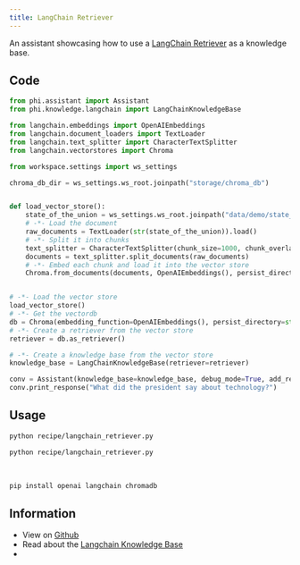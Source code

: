 ```yaml
---
title: LangChain Retriever
---
```


An assistant showcasing how to use a [LangChain Retriever](https://python.langchain.com/docs/modules/data_connection/retrievers/) as a knowledge base.

## Code

```python recipe/langchain_retriever.py
from phi.assistant import Assistant
from phi.knowledge.langchain import LangChainKnowledgeBase

from langchain.embeddings import OpenAIEmbeddings
from langchain.document_loaders import TextLoader
from langchain.text_splitter import CharacterTextSplitter
from langchain.vectorstores import Chroma

from workspace.settings import ws_settings

chroma_db_dir = ws_settings.ws_root.joinpath("storage/chroma_db")


def load_vector_store():
    state_of_the_union = ws_settings.ws_root.joinpath("data/demo/state_of_the_union.txt")
    # -*- Load the document
    raw_documents = TextLoader(str(state_of_the_union)).load()
    # -*- Split it into chunks
    text_splitter = CharacterTextSplitter(chunk_size=1000, chunk_overlap=0)
    documents = text_splitter.split_documents(raw_documents)
    # -*- Embed each chunk and load it into the vector store
    Chroma.from_documents(documents, OpenAIEmbeddings(), persist_directory=str(chroma_db_dir))


# -*- Load the vector store
load_vector_store()
# -*- Get the vectordb
db = Chroma(embedding_function=OpenAIEmbeddings(), persist_directory=str(chroma_db_dir))
# -*- Create a retriever from the vector store
retriever = db.as_retriever()

# -*- Create a knowledge base from the vector store
knowledge_base = LangChainKnowledgeBase(retriever=retriever)

conv = Assistant(knowledge_base=knowledge_base, debug_mode=True, add_references_to_prompt=True)
conv.print_response("What did the president say about technology?")
```

## Usage

<CodeGroup>

```bash Mac
python recipe/langchain_retriever.py
```

```bash Windows
python recipe/langchain_retriever.py
```

</CodeGroup>

<br />

<Accordion title="Required libraries">

```bash
pip install openai langchain chromadb
```

</Accordion>

## Information

- View on [Github](https://github.com/phidatahq/ai-cookbook/blob/main/recipe/langchain_retriever.py)
- Read about the [Langchain Knowledge Base](/blocks/kb/langchain)
- <Snippet file="discord.mdx" />
